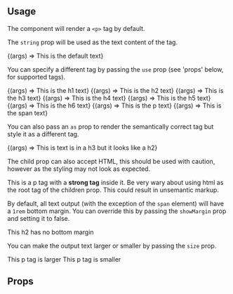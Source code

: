 
<Meta
  title="atom/Text"
  component={Text}
/>

<Title type="ALPHA">Text</Title>

<Description of={Text} />


## Usage

The component will render a `<p>` tag by default.

The `string` prop will be used as the text content of the tag.

<Canvas withSource="open">
  <Story
    name="Default">
    {(args) => <Text {...args}>This is the default text</Text>}
  </Story>
</Canvas>

You can specify a different tag by passing the `use` prop (see 'props' below, for supported tags).

<Canvas withSource="open">
  <Story
    name="H1"
    args={{
      use: "h1"
    }}>
    {(args) => <Text {...args}>This is the h1 text</Text>}
  </Story>
   <Story
    name="H2"
    args={{
      use: "h2",
    }}>
    {(args) => <Text {...args}>This is the h2 text</Text>}
  </Story>
    <Story
      name="H3"
      args={{
        use: "h3",
      }}>
      {(args) => <Text {...args}>This is the h3 text</Text>}
    </Story>
    <Story
      name="H4"
      args={{
        use: "h4"
      }}>
      {(args) => <Text {...args}>This is the h4 text</Text>}
    </Story>
    <Story
      name="H5"
      args={{
        use: "h5"
      }}>
      {(args) => <Text {...args}>This is the h5 text</Text>}
    </Story>
    <Story
      name="H6"
      args={{
        use: "h6"
      }}>
      {(args) => <Text {...args}>This is the h6 text</Text>}
    </Story>
    <Story
      name="P"
      args={{
        use: "p"
      }}>
      {(args) => <Text {...args}>This is the p text</Text>}
    </Story>
    <Story
      name="Span"
      args={{
        use: "span"
      }}>
      {(args) => <Text {...args}>This is the span text</Text>}
    </Story>
</Canvas>

You can also pass an `as` prop to render the semantically correct tag but style it as a different tag.

<Canvas withSource="open">
  <Story
    name="H3 as H2"
    args={{
      use: "h3",
      as: "h2"
    }}>
    {(args) => <Text {...args}>This is text is in a h3 but it looks like a h2</Text>}
  </Story>
</Canvas>

The child prop can also accept HTML, this should be used with caution, however as the styling may
not look as expected.

<Canvas withSource="open">
  <Story name="P tag with a strong tag">
    <Text>This is a p tag with a <strong>strong tag</strong> inside it.</Text>
  </Story>
</Canvas>

<Tip type="warning">
  Be very wary about using html as the root tag of the children prop. This could result in unsemantic markup.
</Tip>

By default, all text output (with the exception of the `span` element) will have a `1rem` bottom margin. You can
override this by passing the `showMargin` prop and setting it to false.

<Canvas withSource="open">
  <Story name="h2 with no bottom margin">
    <Text use='h2' showMargin={false}>This h2 has no bottom margin</Text>
  </Story>
</Canvas>

You can make the output text larger or smaller by passing the `size` prop.

<Canvas withSource="open">
  <Story name="larger paragraph">
    <Text size="larger">This p tag is larger</Text>
  </Story>
  <Story name="smaller paragraph">
    <Text size="smaller">This p tag is smaller</Text>
  </Story>
</Canvas>

## Props

<ArgsTable of={Text} />
